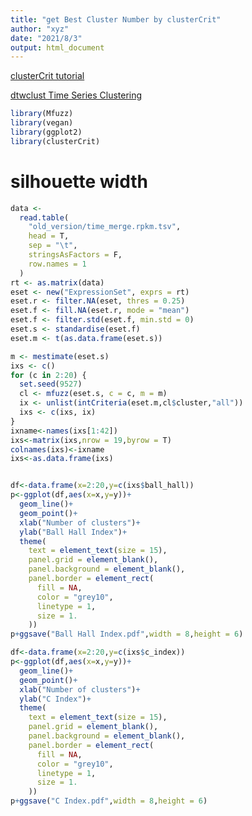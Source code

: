 ```yaml
---
title: "get Best Cluster Number by clusterCrit"
author: "xyz"
date: "2021/8/3"
output: html_document
---
```


  [clusterCrit tutorial](https://cran.r-project.org/web/packages/clusterCrit/vignettes/clusterCrit.pdf)  
  
  [dtwclust Time Series Clustering](https://github.com/asardaes/dtwclust)

```r
library(Mfuzz)
library(vegan)
library(ggplot2)
library(clusterCrit)
```

# silhouette width

```r
data <-
  read.table(
    "old_version/time_merge.rpkm.tsv",
    head = T,
    sep = "\t",
    stringsAsFactors = F,
    row.names = 1
  )
rt <- as.matrix(data)
eset <- new("ExpressionSet", exprs = rt)
eset.r <- filter.NA(eset, thres = 0.25)
eset.f <- fill.NA(eset.r, mode = "mean")
eset.f <- filter.std(eset.f, min.std = 0)
eset.s <- standardise(eset.f)
eset.m <- t(as.data.frame(eset.s))

m <- mestimate(eset.s)
ixs <- c()
for (c in 2:20) {
  set.seed(9527)
  cl <- mfuzz(eset.s, c = c, m = m)
  ix <- unlist(intCriteria(eset.m,cl$cluster,"all"))
  ixs <- c(ixs, ix)
}
ixname<-names(ixs[1:42])
ixs<-matrix(ixs,nrow = 19,byrow = T)
colnames(ixs)<-ixname
ixs<-as.data.frame(ixs)


df<-data.frame(x=2:20,y=c(ixs$ball_hall))
p<-ggplot(df,aes(x=x,y=y))+
  geom_line()+
  geom_point()+
  xlab("Number of clusters")+
  ylab("Ball Hall Index")+
  theme(
    text = element_text(size = 15),
    panel.grid = element_blank(),
    panel.background = element_blank(),
    panel.border = element_rect(
      fill = NA,
      color = "grey10",
      linetype = 1,
      size = 1.
    ))
p+ggsave("Ball Hall Index.pdf",width = 8,height = 6)

df<-data.frame(x=2:20,y=c(ixs$c_index))
p<-ggplot(df,aes(x=x,y=y))+
  geom_line()+
  geom_point()+
  xlab("Number of clusters")+
  ylab("C Index")+
  theme(
    text = element_text(size = 15),
    panel.grid = element_blank(),
    panel.background = element_blank(),
    panel.border = element_rect(
      fill = NA,
      color = "grey10",
      linetype = 1,
      size = 1.
    ))
p+ggsave("C Index.pdf",width = 8,height = 6)
```
